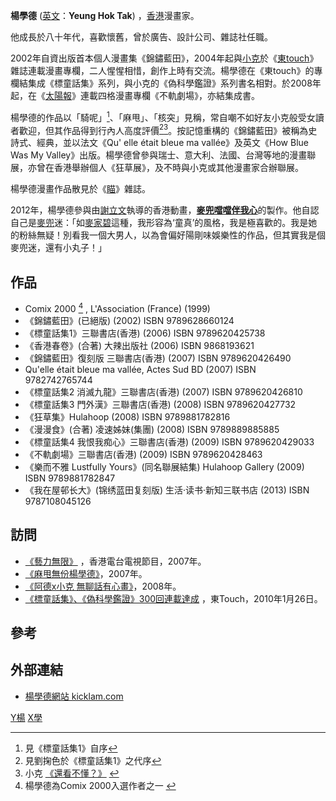 '''楊學德''' ([[英文|英文]]：'''Yeung Hok Tak''') ，[[香港|香港]]漫畫家。

他成長於八十年代，喜歡懷舊，曾於廣告、設計公司、雜誌社任職。

2002年自資出版首本個人漫畫集《錦鏽藍田》，2004年起與[[蔣子軒|小克]]於《[[東touch|東touch]]》雜誌連載漫畫專欄，二人惺惺相惜，創作上時有交流。楊學德在《東touch》的專欄結集成《標童話集》系列，與小克的《偽科學鑑證》系列書名相對。於2008年起，在《[[太陽報|太陽報]]》連載四格漫畫專欄《不軌劇場》，亦結集成書。

楊學德的作品以「騎呢」<ref>見《標童話集1》自序</ref>、「麻甩」、「核突」見稱，常自嘲不如好友小克般受女讀者歡迎，但其作品得到行內人高度評價<ref>見劉掬色於《標童話集1》之代序</ref><ref>小克 [http://siuhakfans.blogspot.com/2009/05/file263.html 《還看不懂？》] {{Wayback|url=http://siuhakfans.blogspot.com/2009/05/file263.html |date=20190821164727 }}</ref>。按記憶重構的《錦鏽藍田》被稱為史詩式、經典，並以法文《Qu' elle était bleue ma vallée》及英文《How Blue Was My Valley》出版。楊學德曾參與瑞士、意大利、法國、台灣等地的漫畫聯展，亦曾在香港舉辦個人《狂草展》，及不時與小克或其他漫畫家合辦聯展。

楊學德漫畫作品散見於《[[瞄|瞄]]》雜誌。

2012年，楊學德參與由[[謝立文|謝立文]]執導的香港動畫，'''[[麥兜噹噹伴我心|麥兜噹噹伴我心]]'''的製作。他自認自己是[[麥兜|麥兜]]迷：「如[[麥家碧|麥家碧]]這種，我形容為‘童真’的風格，我是極喜歡的。我是她的粉絲無疑！別看我一個大男人，以為會偏好陽剛味娛樂性的作品，但其實我是個麥兜迷，還有小丸子！」

==作品==
* Comix 2000 <ref>楊學德為Comix 2000入選作者之一[http://en.wikipedia.org/wiki/Comix_2000 ] {{Wayback|url=http://en.wikipedia.org/wiki/Comix_2000 |date=20210131085140 }}</ref> , L'Association (France) (1999) 
*《錦鏽藍田》(已絕版) (2002) ISBN 9789628660124
*《標童話集1》三聯書店(香港) (2006) ISBN 9789620425738
*《香港春卷》(合著) 大辣出版社 (2006) ISBN 9868193621
*《錦鏽藍田》復刻版  三聯書店(香港) (2007) ISBN 9789620426490
*  Qu'elle était bleue ma vallée, Actes Sud BD (2007) ISBN 9782742765744
*《標童話集2 消滅九龍》三聯書店(香港) (2007) ISBN 9789620426810
*《標童話集3 門外漢》三聯書店(香港) (2008) ISBN 9789620427732
*《狂草集》Hulahoop (2008) ISBN 9789881782816
*《漫漫食》(合著) 凌速姊妹(集團) (2008) ISBN 9789889885885
*《標童話集4 我恨我痴心》三聯書店(香港) (2009) ISBN 9789620429033
*《不軌劇場》三聯書店(香港) (2009) ISBN 9789620428463
*《樂而不雅 Lustfully Yours》(同名聯展結集) Hulahoop Gallery (2009) ISBN 9789881782847
*《我在屋邨长大》(锦绣蓝田复刻版) 生活·读书·新知三联书店 (2013) ISBN 9787108045126

==訪問==
* [http://www.youtube.com/watch?v=aU6NlLznRAQ 《藝力無限》] {{Wayback|url=http://www.youtube.com/watch?v=aU6NlLznRAQ |date=20161017224223 }} ，香港電台電視節目，2007年。
* [https://web.archive.org/web/20070917114137/http://kitchankit.mysinablog.com/index.php?op=ViewArticle&articleId=560148 《麻甩無份楊學德》]，2007年。
* [http://ladies.sina.com.hk/cgi-bin/nw/show.cgi/198/5/1/267825/1.html 《阿德x小克 無聊話有心畫》]{{Dead link|date=2019年6月 |bot=InternetArchiveBot |fix-attempted=yes }}，2008年。
* [http://siuhakfans.blogspot.com/2010/01/300.html 《標童話集》、《偽科學鑑證》300回連載達成] {{Wayback|url=http://siuhakfans.blogspot.com/2010/01/300.html |date=20160305002835 }} ，東Touch，2010年1月26日。

==參考==
{{reflist}}

==外部連結==
* [http://www.kicklamb.com 楊學德網站 kicklam.com] {{Wayback|url=http://www.kicklamb.com/ |date=20190603040704 }}

[[Category:香港漫畫家|Y楊]]
[[Category:杨姓|X學]]